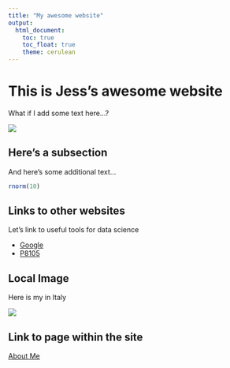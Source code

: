 ```yaml
---
title: "My awesome website"
output: 
  html_document:
    toc: true
    toc_float: true
    theme: cerulean
---
```


# This is Jess's awesome website

What if I add some text here...?

![](https://media.giphy.com/media/drXGoW1iudhKw/giphy.gif)


## Here's a subsection

And here's some additional text...

```r
rnorm(10)
```

## Links to other websites

Let's link to useful tools for data science

* [Google](https://www.google.com/)
* [P8105](https://p8105.com)

## Local Image

Here is my in Italy

![](images/DSC_0280.JPG)

## Link to page within the site

[About Me](about.html)
